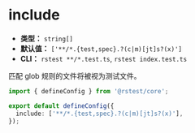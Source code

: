 # include

- **类型：** `string[]`
- **默认值：** `['**/*.{test,spec}.?(c|m)[jt]s?(x)']`
- **CLI：** `rstest **/*.test.ts`, `rstest index.test.ts`

匹配 glob 规则的文件将被视为测试文件。

```ts title="rstest.config.ts"
import { defineConfig } from '@rstest/core';

export default defineConfig({
  include: ['**/*.{test,spec}.?(c|m)[jt]s?(x)'],
});
```
